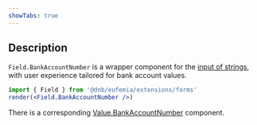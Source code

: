 ```yaml
---
showTabs: true
---
```


## Description

`Field.BankAccountNumber` is a wrapper component for the [input of strings](/uilib/extensions/forms/base-fields/String), with user experience tailored for bank account values.

```jsx
import { Field } from '@dnb/eufemia/extensions/forms'
render(<Field.BankAccountNumber />)
```

There is a corresponding [Value.BankAccountNumber](/uilib/extensions/forms/create-component/Value/BankAccountNumber) component.
